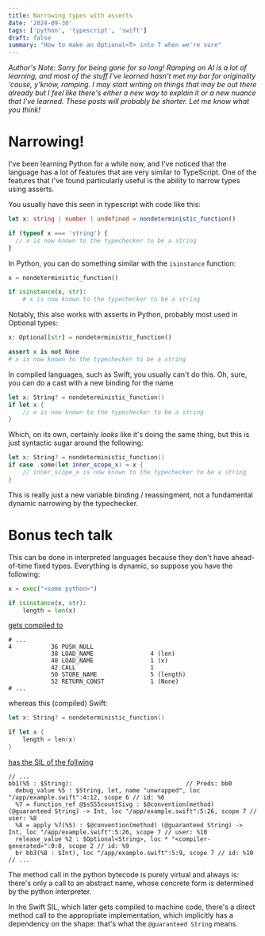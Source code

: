 ```yaml
---
title: Narrowing types with asserts
date: '2024-09-30'
tags: ['python', 'typescript', 'swift']
draft: false
summary: "How to make an Optional<T> into T when we're sure"
---
```


_Author's Note: Sorry for being gone for so long! Ramping on AI is a lot of learning, and most of the stuff I've learned hasn't met my bar for originality 'cause, y'know, ramping. I may start writing on things that may be out there already but I feel like there's either a new way to explain it or a new nuance that I've learned. These posts will probably be shorter. Let me know what you think!_

# Narrowing!

I've been learning Python for a while now, and I've noticed that the language has a lot of features that are very similar to TypeScript.
One of the features that I've found particularly useful is the ability to narrow types using asserts.

You usually have this seen in typescript with code like this:

```typescript
let x: string | number | undefined = nondeterministic_function()

if (typeof x === 'string') {
  // x is now known to the typechecker to be a string
}
```

In Python, you can do something similar with the `isinstance` function:

```python
x = nondeterministic_function()

if isinstance(x, str):
    # x is now known to the typechecker to be a string
```

Notably, this also works with asserts in Python, probably most used in Optional types:

```python
x: Optional[str] = nondeterministic_function()

assert x is not None
# x is now known to the typechecker to be a string
```

In compiled languages, such as Swift, you usually can't do this.
Oh, sure, you can do a cast with a new binding for the name

```swift
let x: String? = nondeterministic_function()
if let x {
    // x is now known to the typechecker to be a string
}
```

Which, on its own, certainly _looks_ like it's doing the same thing, but this is just syntactic sugar around the following:

```swift
let x: String? = nondeterministic_function()
if case .some(let inner_scope_x) = x {
    // inner_scope_x is now known to the typechecker to be a string
}
```

This is really just a new variable binding / reassingment, not a fundamental dynamic narrowing by the typechecker.

# Bonus tech talk

This can be done in interpreted languages because they don't have ahead-of-time fixed types. Everything is dynamic, so suppose you have the following:

```python
x = exec("<some python>")

if isinstance(x, str):
    length = len(x)
```

[gets compiled to](https://gcc.godbolt.org/z/8Eo3Tcc6e)

```bytecode
# ...
4           36 PUSH_NULL
            38 LOAD_NAME                4 (len)
            40 LOAD_NAME                1 (x)
            42 CALL                     1
            50 STORE_NAME               5 (length)
            52 RETURN_CONST             1 (None)
# ...
```

whereas this (compiled) Swift:

```swift
let x: String? = nondeterministic_function()

if let x {
    length = len(x)
}
```

[has the SIL of the follwing](https://gcc.godbolt.org/z/YhdMM4bYY)

```sil
// ...
bb1(%5 : $String):                                // Preds: bb0
  debug_value %5 : $String, let, name "unwrapped", loc "/app/example.swift":4:12, scope 6 // id: %6
  %7 = function_ref @$sSS5countSivg : $@convention(method) (@guaranteed String) -> Int, loc "/app/example.swift":5:26, scope 7 // user: %8
  %8 = apply %7(%5) : $@convention(method) (@guaranteed String) -> Int, loc "/app/example.swift":5:26, scope 7 // user: %10
  release_value %2 : $Optional<String>, loc * "<compiler-generated>":0:0, scope 2 // id: %9
  br bb3(%8 : $Int), loc "/app/example.swift":5:9, scope 7 // id: %10
// ...
```

The method call in the python bytecode is purely virtual and always is: there's only a call to an abstract name, whose concrete form is determined by the python interpreter.

In the Swift SIL, which later gets compiled to machine code, there's a direct method call to the appropriate implementation,
which implicitly has a dependency on the shape: that's what the `@guaranteed String` means.
